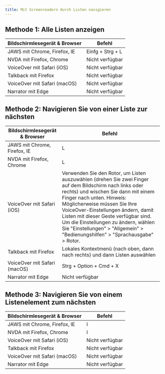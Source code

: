 ```yaml
---
title: Mit Screenreadern durch Listen navigieren
---
```


## Methode 1: Alle Listen anzeigen

<table>
  <thead>
    <tr>
      <th>Bildschirmlesegerät & Browser</th>
      <th>Befehl</th>
    </tr>
  </thead>
  <tbody>
    <tr>
      <td>JAWS mit Chrome, Firefox, IE</td>
      <td>Einfg + Strg + L</td>
    </tr>
    <tr>
      <td>NVDA mit Firefox, Chrome</td>
      <td>Nicht verfügbar</td>
    </tr>
    <tr>
      <td>VoiceOver mit Safari (iOS)</td>
      <td>Nicht verfügbar</td>
    </tr>
    <tr>
      <td>Talkback mit Firefox</td>
      <td>Nicht verfügbar</td>
    </tr>
    <tr>
      <td>VoiceOver mit Safari (macOS)</td>
      <td>Nicht verfügbar</td>
    </tr>
    <tr>
      <td>Narrator mit Edge </td>
      <td>Nicht verfügbar</td>
    </tr>
  </tbody>
</table>

## Methode 2: Navigieren Sie von einer Liste zur nächsten

<table>
  <thead>
    <tr>
      <th>Bildschirmlesegerät & Browser</th>
      <th>Befehl</th>
    </tr>
  </thead>
  <tbody>
    <tr>
      <td>JAWS mit Chrome, Firefox, IE</td>
      <td>L</td>
    </tr>
    <tr>
      <td>NVDA mit Firefox, Chrome</td>
      <td>L</td>
    </tr>
    <tr>
      <td>VoiceOver mit Safari (iOS)</td>
      <td>
        Verwenden Sie den Rotor, um Listen auszuwählen (drehen Sie zwei Finger
        auf dem Bildschirm nach links oder rechts) und wischen Sie dann mit
        einem Finger nach unten. Hinweis: Möglicherweise müssen Sie Ihre
        VoiceOver-Einstellungen ändern, damit Listen mit dieser Geste verfügbar
        sind. Um die Einstellungen zu ändern, wählen Sie "Einstellungen" >
        "Allgemein" > "Bedienungshilfen" > "Sprachausgabe" > Rotor.
      </td>
    </tr>
    <tr>
      <td>Talkback mit Firefox</td>
      <td>
        Lokales Kontextmenü (nach oben, dann nach rechts) und dann Listen
        auswählen
      </td>
    </tr>
    <tr>
      <td>VoiceOver mit Safari (macOS)</td>
      <td>Strg + Option + Cmd + X</td>
    </tr>
    <tr>
      <td>Narrator mit Edge </td>
      <td>Nicht verfügbar</td>
    </tr>
  </tbody>
</table>

## Methode 3: Navigieren Sie von einem Listenelement zum nächsten

<table>
  <thead>
    <tr>
      <th>Bildschirmlesegerät & Browser</th>
      <th>Befehl</th>
    </tr>
  </thead>
  <tbody>
    <tr>
      <td>JAWS mit Chrome, Firefox, IE</td>
      <td>I</td>
    </tr>
    <tr>
      <td>NVDA mit Firefox, Chrome</td>
      <td>I</td>
    </tr>
    <tr>
      <td>VoiceOver mit Safari (iOS)</td>
      <td>Nicht verfügbar</td>
    </tr>
    <tr>
      <td>Talkback mit Firefox</td>
      <td>Nicht verfügbar</td>
    </tr>
    <tr>
      <td>VoiceOver mit Safari (macOS)</td>
      <td>Nicht verfügbar</td>
    </tr>
    <tr>
      <td>Narrator mit Edge </td>
      <td>Nicht verfügbar</td>
    </tr>
  </tbody>
</table>
